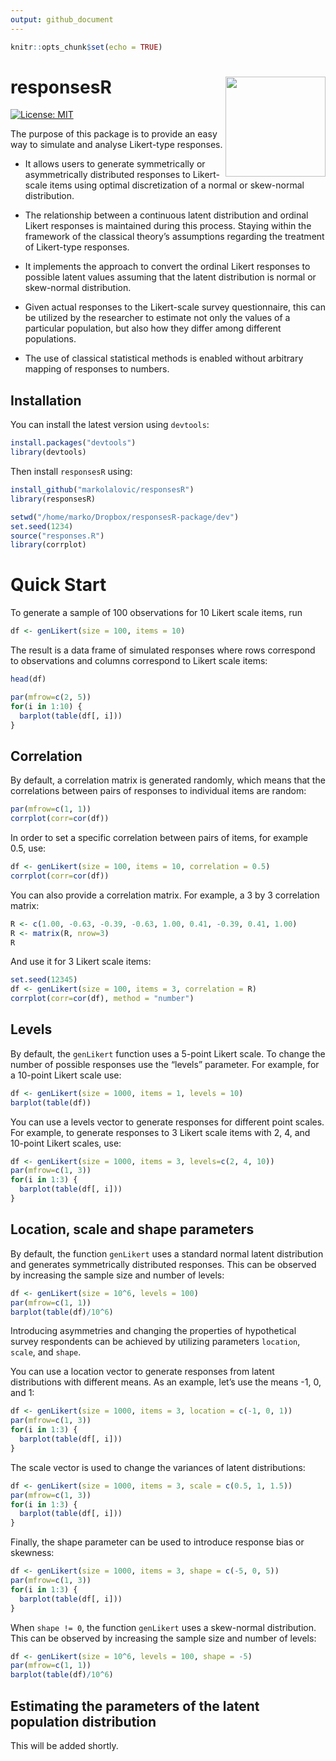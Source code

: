 ```yaml
---
output: github_document
---
```


```r
knitr::opts_chunk$set(echo = TRUE)
```

# responsesR <img src='man/figures/logo.png' align="right" height="160" />

<!-- badges: start -->
[![License: MIT](https://img.shields.io/badge/License-MIT-yellow.svg)](https://opensource.org/licenses/MIT)
<!-- badges: end -->

The purpose of this package is to provide an easy way to simulate and analyse Likert-type responses.

* It allows users to generate symmetrically or asymmetrically distributed responses to Likert-scale items using optimal discretization of a normal or skew-normal distribution.

* The relationship between a continuous latent distribution and ordinal Likert responses is maintained during this process. Staying within the framework of the classical theory's assumptions regarding the treatment of Likert-type responses.

* It implements the approach to convert the ordinal Likert responses to possible latent values assuming that the latent distribution is normal or skew-normal distribution. 

* Given actual responses to the Likert-scale survey questionnaire, this can be utilized by the researcher to estimate not only the values of a particular population, but also how they differ among different populations.

* The use of classical statistical methods is enabled without arbitrary mapping of responses to numbers.

## Installation
You can install the latest version using `devtools`:
```r
install.packages("devtools")
library(devtools)
```

Then install `responsesR` using:
```r
install_github("markolalovic/responsesR")
library(responsesR)
```

```r
setwd("/home/marko/Dropbox/responsesR-package/dev")
set.seed(1234)
source("responses.R")
library(corrplot)
```

# Quick Start
To generate a sample of 100 observations for 10 Likert scale items, run
```r
df <- genLikert(size = 100, items = 10)
```
The result is a data frame of simulated responses where rows correspond to observations and columns correspond to Likert scale items:
```r
head(df)
```

```r
par(mfrow=c(2, 5))
for(i in 1:10) {
  barplot(table(df[, i]))
}
```

## Correlation
By default, a correlation matrix is generated randomly, which means that the correlations between pairs of responses to individual items are random:
```r
par(mfrow=c(1, 1))
corrplot(corr=cor(df))
```

In order to set a specific correlation between pairs of items, for example 0.5, use:
```r
df <- genLikert(size = 100, items = 10, correlation = 0.5)
corrplot(corr=cor(df))
```

You can also provide a correlation matrix. For example, a 3 by 3 correlation matrix:
```r
R <- c(1.00, -0.63, -0.39, -0.63, 1.00, 0.41, -0.39, 0.41, 1.00)
R <- matrix(R, nrow=3)
R
```
And use it for 3 Likert scale items:
```r
set.seed(12345)
df <- genLikert(size = 100, items = 3, correlation = R)
corrplot(corr=cor(df), method = "number")
```

## Levels
By default, the `genLikert` function uses a 5-point Likert scale. To change the number of possible responses use the "levels" parameter. For example, for a 10-point Likert scale use:
```r
df <- genLikert(size = 1000, items = 1, levels = 10)
barplot(table(df))
```


You can use a levels vector to generate responses for different point scales. For example, to generate responses to 3 Likert scale items with 2, 4, and 10-point Likert scales, use:
```r
df <- genLikert(size = 1000, items = 3, levels=c(2, 4, 10))
par(mfrow=c(1, 3))
for(i in 1:3) {
  barplot(table(df[, i]))
}
```

## Location, scale and shape parameters
By default, the function `genLikert` uses a standard normal latent distribution and generates symmetrically distributed responses. This can be observed by increasing the sample size and number of levels:
```r
df <- genLikert(size = 10^6, levels = 100)
par(mfrow=c(1, 1))
barplot(table(df)/10^6)
```

Introducing asymmetries and changing the properties of hypothetical survey respondents can be achieved by utilizing parameters `location`, `scale`, and `shape`.

You can use a location vector to generate responses from latent distributions with different means. As an example, let's use the means -1, 0, and 1:
```r
df <- genLikert(size = 1000, items = 3, location = c(-1, 0, 1))
par(mfrow=c(1, 3))
for(i in 1:3) {
  barplot(table(df[, i]))
}
```

The scale vector is used to change the variances of latent distributions:
```r
df <- genLikert(size = 1000, items = 3, scale = c(0.5, 1, 1.5))
par(mfrow=c(1, 3))
for(i in 1:3) {
  barplot(table(df[, i]))
}
```

Finally, the shape parameter can be used to introduce response bias or skewness:
```r
df <- genLikert(size = 1000, items = 3, shape = c(-5, 0, 5))
par(mfrow=c(1, 3))
for(i in 1:3) {
  barplot(table(df[, i]))
}
```

When `shape != 0`, the function `genLikert` uses a skew-normal distribution. This can be observed by increasing the sample size and number of levels:
```r
df <- genLikert(size = 10^6, levels = 100, shape = -5)
par(mfrow=c(1, 1))
barplot(table(df)/10^6)
```

## Estimating the parameters of the latent population distribution
This will be added shortly.













